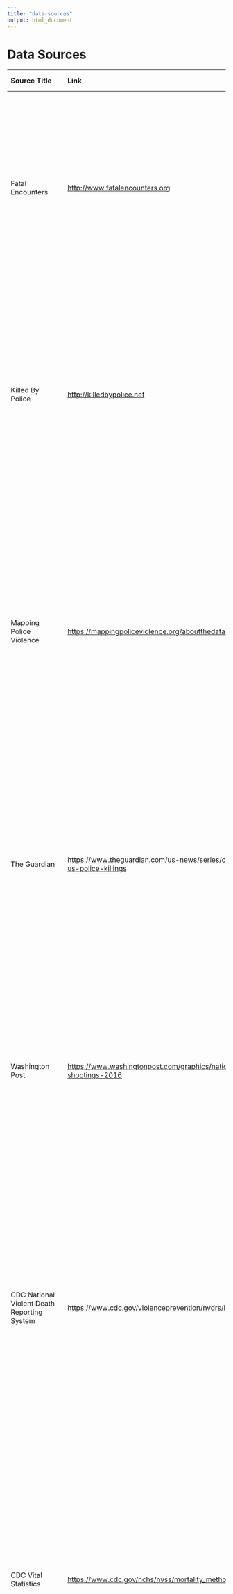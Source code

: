 ```yaml
---
title: "data-sources"
output: html_document
---
```


# Data Sources

| Source Title | Link | Time Covered | Description |
| :--- | :--- | :--- | :--- |
| Fatal Encounters | [http://www.fatalencounters.org](http://www.fatalencounters.org) | 2000-present | This data source has been collected since 2000 and is active until present day. As of the month of April there have been a total of 19,856 number of cases that are recorded. This database allows you to go in and download any data needed and also includes visualizations. |
| Killed By Police | [http://killedbypolice.net](http://killedbypolice.net) | 2013-2018 | An open sourced data collection from an online anonymous source that dates back to May 1, 2013. The data set is still in continuation and the legitimacy of each data point is confirmed through actual online news articles of each fatality. Killed By Police has a number of 4,629 cases recorded. |
| Mapping Police Violence | [https://mappingpoliceviolence.org/aboutthedata/](https://mappingpoliceviolence.org/aboutthedata/) | 2011, 2013- present | In Mapping Police Violence has data that is represented on their site accounting for people killed by police since 2013. This set remains active and continuously recording data until present day. They have recorded a total number of 1,179 people killed by police over the time period recorded. There are a few cases that are recorded in 2011 in this dataset. |
| The Guardian | [https://www.theguardian.com/us-news/series/counted-us-police-killings](https://www.theguardian.com/us-news/series/counted-us-police-killings) | 2015- 2016 | The Guardian is a news source that was collecting data on people killed by law enforcement from 2015 to 2016 and has not further data collected since then. Within this set there are a total of 1092 cases recorded. In this set they also included stories of who they were and established the trends in how they died. |
| Washington Post | [https://www.washingtonpost.com/graphics/national/police-shootings-2016](https://www.washingtonpost.com/graphics/national/police-shootings-2016) | 2016-present | Washington Post Fatal Force page includes data on fatal force situations based on news, reports, public records, social media, and other source. Data has been collected for this set since 2016 and is still active until present day. Since 2016 there have a recorded number of 2,271 cases. |
| CDC National Violent Death Reporting System | [https://www.cdc.gov/violenceprevention/nvdrs/index.html](https://www.cdc.gov/violenceprevention/nvdrs/index.html)  |  | The system gives readers a clear understanding about how many people are killed by violent death with exact data. NVDRS \(National Violent Death Reporting System\) is the only state-based surveillance system that converts data on violent deaths from other sources into anonymous data. This also covers all types of deaths including homicides and suicides. |
| CDC Vital Statistics | [https://www.cdc.gov/nchs/nvss/mortality\_methods.html](%20https://www.cdc.gov/nchs/nvss/mortality_methods.html) |  | Within this dataset collected by the Centers for Disease Control and Prevention and national Center for Health Statistics is a list of 906 cases. Their website provides information pertaining to data collection, data processing, information for Data Analysis and Micro-data. It is public information and has a continuous data collection process. |
| FBI Supplementary Homicide Reports | [https://ucr.fbi.gov/nibrs/addendum-for-submitting-cargo-theft-data/shr](https://ucr.fbi.gov/nibrs/addendum-for-submitting-cargo-theft-data/shr) |  | This reports provide dataset of the circumstances under violent death with details. The reports provide details of the circumstances like type of weapon, age, sex, race, etc. Also, the reports provide what violent code is used. The reports help to search database for records of violent death. |
| Seattle Times | [https://github.com/seattletimes/police-killings](https://github.com/seattletimes/police-killings) |  | Seattle Times provide a dataset of deadly force data, laws, weapons. The deadly force data shows informations of victims like name, type of weapon, age, race, gender, date, and what county he or she lives. The laws dataset shows if each state in U.S agree or does not agree on law1, law2, law3, law4, law5. The weapons dataset shows if the weapon was fake or firearm and type of the weapon. |
| Seattle Police Department | [http://www.seattle.gov/police/information-and-data/use-of-force-data/ois-dataset](http://www.seattle.gov/police/information-and-data/use-of-force-data/ois-dataset) |  | Seattle Police Department provides a dataset of firearms cases prior to 2014. The dataset includes date, time, blurred address, and number of case. The department also provides use of force data, crisis contacts, bias crime unit, terry stops, tweets by beat. There are not only dataset, but also there are maps and graphs to show the dataset as visuals for a clear understanding. |
| Phil Stinson | [https://fivethirtyeight.com/features/an-ex-cop-keeps-the-countrys-best-data-set-on-police-misconduct/](https://fivethirtyeight.com/features/an-ex-cop-keeps-the-countrys-best-data-set-on-police-misconduct/) |  | It is an article written by FiveThirtyEight about ex cop who has the country's best data set on police misconduct. The name of ex cop is Philip M. Stinson. He has built database with 48 Google Alerts that Stinson set up in 2005. This system adds up to a data set of alleged police misconduct unmatched by anything created inside or outside of government which uses Google Alert to catch these cases. |
| BJS: Arrest Related Deaths | [https://www.bjs.gov/index.cfm?ty=dcdetail&iid=428](https://www.bjs.gov/index.cfm?ty=dcdetail&iid=428) |  | Arrest related deaths is a census data of people who died while in a process of arrest or while in the custody of the state. The ARD program collects data of deaths that is relating to any use of force by law enforcement such as drowning, cardiac arrest, gunshot wound. |
| BJS: Law Officers Killed/ Harmed | [https://ucr.fbi.gov/leoka/2015](https://ucr.fbi.gov/leoka/2015) | 2015 | A dataset of law enforcement officers killed and assaulted in 2015. Data is from UCR Program's National incident Based Reporting System for incidents, offenses, victims, offenders, and arrestees. There are four types of dataset such are officers feloniously killed, officers accidently killed, officers assaulted, and federal officers killed and assaulted. |
| Officer Down Memorial Page | [https://www.odmp.org](https://www.odmp.org) |  | This data set is from the Officer Down Memorial Page, Inc., a non-profit organization that honors American law enforcement that died in the line of duty. The page provides an on-going archive of fatalities, including when, who, what, why, and how each death occurred. Many of the sources are very detailed, although requires one of the researchers from the UW FFRG to create an algorithm to format the data points so it is easier to aggregate with R. |

